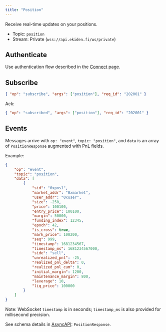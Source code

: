 ```yaml
---
title: "Position"
---
```


Receive real-time updates on your positions.

- Topic: `position`
- Stream: Private (`wss://api.ekiden.fi/ws/private`)

## Authenticate

Use authentication flow described in the [Connect](./connect) page.

## Subscribe

```json
{ "op": "subscribe", "args": ["position"], "req_id": "202001" }
```

Ack:

```json
{ "op": "subscribed", "args": ["position"], "req_id": "202001" }
```

## Events

Messages arrive with `op: "event"`, `topic: "position"`, and `data` is an array of `PositionResponse` augmented with PnL fields.

Example:

```json
{
	"op": "event",
	"topic": "position",
	"data": [
		{
			"sid": "0xpos1",
			"market_addr": "0xmarket",
			"user_addr": "0xuser",
			"size": -250,
			"price": 100100,
			"entry_price": 100100,
			"margin": 50000,
			"funding_index": 12345,
			"epoch": 42,
			"is_cross": true,
			"mark_price": 100200,
			"seq": 999,
			"timestamp": 1681234567,
			"timestamp_ms": 1681234567000,
			"side": "sell",
			"unrealized_pnl": -25,
			"realized_pnl_delta": 0,
			"realized_pnl_cum": 0,
			"initial_margin": 1200,
			"maintenance_margin": 800,
			"leverage": 10,
			"liq_price": 100000
		}
	]
}
```

Note: WebSocket `timestamp` is in seconds; `timestamp_ms` is also provided for millisecond precision.

See schema details in [AsyncAPI](../websockets/private): `PositionResponse`.

